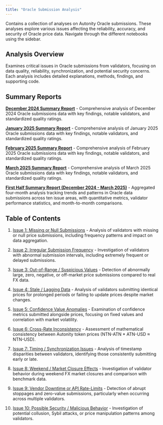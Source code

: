 ```yaml
---
title: "Oracle Submission Analysis"
---
```


Contains a collection of analyses on Autonity Oracle submissions. These analyses explore various issues affecting the reliability, accuracy, and security of Oracle price data. Navigate through the different notebooks using the sidebar.

## Analysis Overview

Examines critical issues in Oracle submissions from validators, focusing on data quality, reliability, synchronization, and potential security concerns. Each analysis includes detailed explanations, methods, findings, and supporting code.

## Summary Reports

**[December 2024 Summary Report](summary_2024_12.qmd)** - Comprehensive analysis of December 2024 Oracle submissions data with key findings, notable validators, and standardized quality ratings.

**[January 2025 Summary Report](summary_2025_01.qmd)** - Comprehensive analysis of January 2025 Oracle submissions data with key findings, notable validators, and standardized quality ratings.

**[February 2025 Summary Report](summary_2025_02.qmd)** - Comprehensive analysis of February 2025 Oracle submissions data with key findings, notable validators, and standardized quality ratings.

**[March 2025 Summary Report](summary_2025_03.qmd)** - Comprehensive analysis of March 2025 Oracle submissions data with key findings, notable validators, and standardized quality ratings.

**[First Half Summary Report (December 2024 - March 2025)](summary_first_half.qmd)** - Aggregated four-month analysis tracking trends and patterns in Oracle data submissions across ten issue areas, with quantitative metrics, validator performance statistics, and month-to-month comparisons.

## Table of Contents

1. [Issue 1: Missing or Null Submissions](notebooks/issue_1.qmd) - Analysis of validators with missing or null price submissions, including frequency patterns and impact on data aggregation.

2. [Issue 2: Irregular Submission Frequency](notebooks/issue_2.qmd) - Investigation of validators with abnormal submission intervals, including extremely frequent or delayed submissions.

3. [Issue 3: Out-of-Range / Suspicious Values](notebooks/issue_3.qmd) - Detection of abnormally large, zero, negative, or off-market price submissions compared to real FX data.

4. [Issue 4: Stale / Lagging Data](notebooks/issue_4.qmd) - Analysis of validators submitting identical prices for prolonged periods or failing to update prices despite market changes.

5. [Issue 5: Confidence Value Anomalies](notebooks/issue_5.qmd) - Examination of confidence metrics submitted alongside prices, focusing on fixed values and correlation with market volatility.

6. [Issue 6: Cross-Rate Inconsistency](notebooks/issue_6.qmd) - Assessment of mathematical consistency between Autonity token prices (NTN-ATN * ATN-USD ≈ NTN-USD).

7. [Issue 7: Timing / Synchronization Issues](notebooks/issue_7.qmd) - Analysis of timestamp disparities between validators, identifying those consistently submitting early or late.

8. [Issue 8: Weekend / Market Closure Effects](notebooks/issue_8.qmd) - Investigation of validator behavior during weekend FX market closures and comparison with benchmark data.

9. [Issue 9: Vendor Downtime or API Rate-Limits](notebooks/issue_9.qmd) - Detection of abrupt stoppages and zero-value submissions, particularly when occurring across multiple validators.

10. [Issue 10: Possible Security / Malicious Behavior](notebooks/issue_10.qmd) - Investigation of potential collusion, Sybil attacks, or price manipulation patterns among validators. 